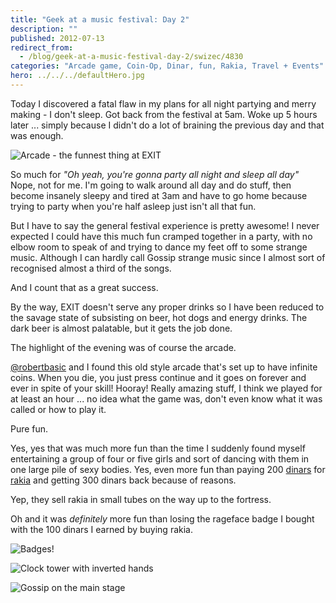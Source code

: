 ```yaml
---
title: "Geek at a music festival: Day 2"
description: ""
published: 2012-07-13
redirect_from:
  - /blog/geek-at-a-music-festival-day-2/swizec/4830
categories: "Arcade game, Coin-Op, Dinar, fun, Rakia, Travel + Events"
hero: ../../../defaultHero.jpg
---
```


Today I discovered a fatal flaw in my plans for all night partying and merry making - I don't sleep. Got back from the festival at 5am. Woke up 5 hours later ... simply because I didn't do a lot of braining the previous day and that was enough.

![Arcade - the funnest thing at EXIT](https://swizec.com/wp-content/uploads/2012/07/photo1-e1342179158689-764x1024.jpg)

So much for _"Oh yeah, you're gonna party all night and sleep all day"_ Nope, not for me. I'm going to walk around all day and do stuff, then become insanely sleepy and tired at 3am and have to go home because trying to party when you're half asleep just isn't all that fun.

But I have to say the general festival experience is pretty awesome! I never expected I could have this much fun cramped together in a party, with no elbow room to speak of and trying to dance my feet off to some strange music. Although I can hardly call Gossip strange music since I almost sort of recognised almost a third of the songs.

And I count that as a great success.

By the way, EXIT doesn't serve any proper drinks so I have been reduced to the savage state of subsisting on beer, hot dogs and energy drinks. The dark beer is almost palatable, but it gets the job done.

The highlight of the evening was of course the arcade.

[@robertbasic](http://twitter.com/robertbasic) and I found this old style arcade that's set up to have infinite coins. When you die, you just press continue and it goes on forever and ever in spite of your skill! Hooray! Really amazing stuff, I think we played for at least an hour ... no idea what the game was, don't even know what it was called or how to play it.

Pure fun.

Yes, yes that was much more fun than the time I suddenly found myself entertaining a group of four or five girls and sort of dancing with them in one large pile of sexy bodies. Yes, even more fun than paying 200 [dinars](http://en.wikipedia.org/wiki/Dinar) for [rakia](http://en.wikipedia.org/wiki/Rakia) and getting 300 dinars back because of reasons.

Yep, they sell rakia in small tubes on the way up to the fortress.

Oh and it was _definitely_ more fun than losing the rageface badge I bought with the 100 dinars I earned by buying rakia.

![Badges!](https://swizec.com/wp-content/uploads/2012/07/photo-2-e1342179272780-764x1024.jpg)

![Clock tower with inverted hands](https://swizec.com/wp-content/uploads/2012/07/photo-11-e1342179362322-1024x764.jpg)

![Gossip on the main stage](https://swizec.com/wp-content/uploads/2012/07/photo-3-1024x764.jpg)
